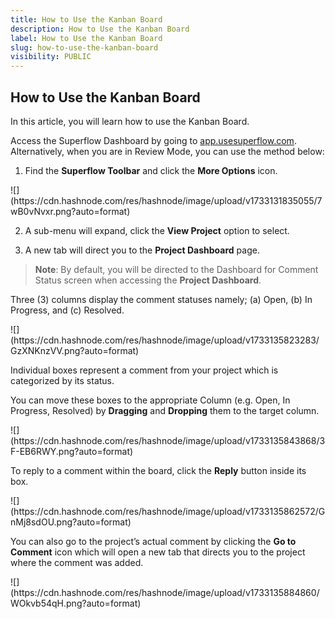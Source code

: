 ```yaml
---
title: How to Use the Kanban Board
description: How to Use the Kanban Board
label: How to Use the Kanban Board
slug: how-to-use-the-kanban-board
visibility: PUBLIC
---
```


## How to Use the Kanban Board

In this article, you will learn how to use the Kanban Board.

Access the Superflow Dashboard by going to [app.usesuperflow.com](app.usesuperflow.com). Alternatively, when you are in Review Mode, you can use the method below:

1. Find the **Superflow Toolbar** and click the **More Options** icon.

<Frame>
![](https://cdn.hashnode.com/res/hashnode/image/upload/v1733131835055/7wB0vNvxr.png?auto=format)
</Frame>

2. A sub-menu will expand, click the **View Project** option to select.

3. A new tab will direct you to the **Project Dashboard** page.

> **Note**: By default, you will be directed to the Dashboard for Comment Status screen when accessing the **Project Dashboard**.

Three (3) columns display the comment statuses namely; (a) Open, (b) In Progress, and (c) Resolved.

<Frame>
![](https://cdn.hashnode.com/res/hashnode/image/upload/v1733135823283/GzXNKnzVV.png?auto=format)
</Frame>

Individual boxes represent a comment from your project which is categorized by its status.

You can move these boxes to the appropriate Column (e.g. Open, In Progress, Resolved) by **Dragging** and **Dropping** them to the target column.

<Frame>
![](https://cdn.hashnode.com/res/hashnode/image/upload/v1733135843868/3F-EB6RWY.png?auto=format)
</Frame>

To reply to a comment within the board, click the **Reply** button inside its box.

<Frame>
![](https://cdn.hashnode.com/res/hashnode/image/upload/v1733135862572/GnMj8sdOU.png?auto=format)
</Frame>


You can also go to the project’s actual comment by clicking the **Go to Comment** icon which will open a new tab that directs you to the project where the comment was added.

<Frame>
![](https://cdn.hashnode.com/res/hashnode/image/upload/v1733135884860/WOkvb54qH.png?auto=format)
</Frame>




